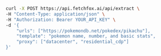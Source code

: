 <CodeGroup>

```bash curl
curl -X POST https://api.fetchfox.ai/api/extract \
-H "Content-Type: application/json" \
-H "Authorization: Bearer YOUR_API_KEY" \
-d '{
    "urls": ["https://pokemondb.net/pokedex/pikachu"],
    "template": "pokemon name, number, and basic stats",
    "proxy": ["datacenter", "residential_cdp"]
}'
```

</CodeGroup>